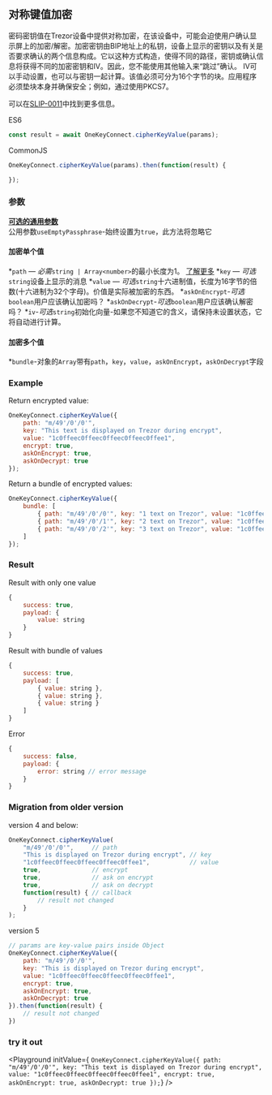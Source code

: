 
## 对称键值加密
密码密钥值在Trezor设备中提供对称加密，在该设备中，可能会迫使用户确认显示屏上的加密/解密。加密密钥由BIP地址上的私钥，设备上显示的密钥以及有关是否要求确认的两个信息构成。它以这种方式构造，使得不同的路径，密钥或确认信息将获得不同的加密密钥和IV。因此，您不能使用其他输入来“跳过”确认。 IV可以手动设置，也可以与密钥一起计算。该值必须可分为16个字节的块。应用程序必须垫块本身并确保安全；例如，通过使用PKCS7。

可以在[SLIP-0011](https://github.com/satoshilabs/slips/blob/master/slip-0011.md)中找到更多信息。

ES6
```javascript
const result = await OneKeyConnect.cipherKeyValue(params);
```

CommonJS
```javascript
OneKeyConnect.cipherKeyValue(params).then(function(result) {

});
```

### 参数
[****可选的通用参数****](./commonParams)
<br/>
公用参数`useEmptyPassphrase`-始终设置为`true`，此方法将忽略它

#### 加密单个值
*`path` — *必需*`string | Array<number>`的最小长度为1。 [了解更多](./path)
*`key` — *可选*`string`设备上显示的消息
*`value` — *可选*`string`十六进制值，长度为16字节的倍数(十六进制为32个字母)。价值是实际被加密的东西。
*`askOnEncrypt`-*可选*`boolean`用户应该确认加密吗？
*`askOnDecrypt`-*可选*`boolean`用户应该确认解密吗？
*`iv`-*可选*`string`初始化向量-如果您不知道它的含义，请保持未设置状态，它将自动进行计算。

#### 加密多个值
*`bundle`-对象的`Array`带有`path`，`key`，`value`，`askOnEncrypt`，`askOnDecrypt`字段

### Example
Return encrypted value:
```javascript
OneKeyConnect.cipherKeyValue({
    path: "m/49'/0'/0'",
    key: "This text is displayed on Trezor during encrypt",
    value: "1c0ffeec0ffeec0ffeec0ffeec0ffee1",
    encrypt: true,
    askOnEncrypt: true,
    askOnDecrypt: true
});
```
Return a bundle of encrypted values:
```javascript
OneKeyConnect.cipherKeyValue({
    bundle: [
        { path: "m/49'/0'/0'", key: "1 text on Trezor", value: "1c0ffeec0ffeec0ffeec0ffeec0ffee1", encrypt: true  },
        { path: "m/49'/0'/1'", key: "2 text on Trezor", value: "1c0ffeec0ffeec0ffeec0ffeec0ffee1", encrypt: false },
        { path: "m/49'/0'/2'", key: "3 text on Trezor", value: "1c0ffeec0ffeec0ffeec0ffeec0ffee1" }
    ]
});
```
### Result
Result with only one value
```javascript
{
    success: true,
    payload: {
        value: string
    }
}
```
Result with bundle of values
```javascript
{
    success: true,
    payload: [
        { value: string },
        { value: string },
        { value: string }
    ]
}
```
Error
```javascript
{
    success: false,
    payload: {
        error: string // error message
    }
}
```

### Migration from older version

version 4 and below:
```javascript
OneKeyConnect.cipherKeyValue(
    "m/49'/0'/0'",     // path
    "This is displayed on Trezor during encrypt", // key
    "1c0ffeec0ffeec0ffeec0ffeec0ffee1",           // value
    true,              // encrypt
    true,              // ask on encrypt
    true,              // ask on decrypt
    function(result) { // callback
        // result not changed
    }
);
```
version 5
```javascript
// params are key-value pairs inside Object
OneKeyConnect.cipherKeyValue({
    path: "m/49'/0'/0'",
    key: "This is displayed on Trezor during encrypt",
    value: "1c0ffeec0ffeec0ffeec0ffeec0ffee1",
    encrypt: true,
    askOnEncrypt: true,
    askOnDecrypt: true
}).then(function(result) {
    // result not changed
})
```
### try it out
<Playground
    initValue={
`OneKeyConnect.cipherKeyValue({
    path: "m/49'/0'/0'",
    key: "This text is displayed on Trezor during encrypt",
    value: "1c0ffeec0ffeec0ffeec0ffeec0ffee1",
    encrypt: true,
    askOnEncrypt: true,
    askOnDecrypt: true
});`}
/>
